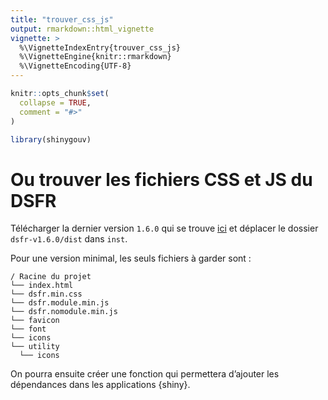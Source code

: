 ```yaml
---
title: "trouver_css_js"
output: rmarkdown::html_vignette
vignette: >
  %\VignetteIndexEntry{trouver_css_js}
  %\VignetteEngine{knitr::rmarkdown}
  %\VignetteEncoding{UTF-8}
---
```


```r
knitr::opts_chunk$set(
  collapse = TRUE,
  comment = "#>"
)
```

```r
library(shinygouv)
```

<!-- This vignette is generated by fusen: do not edit by hand -->

# Ou trouver les fichiers CSS et JS du DSFR

Télécharger la dernier version `1.6.0` qui se trouve [ici](https://gouvfr.atlassian.net/wiki/spaces/DB/pages/223019574/D+veloppeurs) et déplacer le dossier `dsfr-v1.6.0/dist` dans `inst`.

Pour une version minimal, les seuls fichiers à garder sont :

```
/ Racine du projet
└── index.html
└── dsfr.min.css
└── dsfr.module.min.js
└── dsfr.nomodule.min.js
└── favicon
└── font
└── icons
└── utility
  └── icons
```

On pourra ensuite créer une fonction qui permettera d'ajouter les dépendances dans les applications {shiny}.



